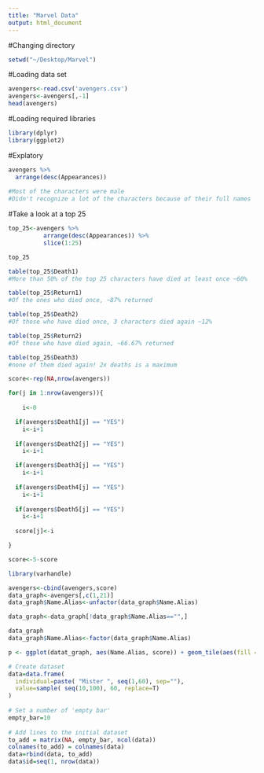 ```yaml
---
title: "Marvel Data"
output: html_document
---
```


#Changing directory
```r
setwd("~/Desktop/Marvel")
```

#Loading data set
```r
avengers<-read.csv('avengers.csv')
avengers<-avengers[,-1]
head(avengers)
```
#Loading required libraries
```r
library(dplyr)
library(ggplot2)
```

#Explatory
```r

avengers %>% 
  arrange(desc(Appearances))
  
#Most of the characters were male
#Didn't recognize a lot of the characters because of their full names

```

#Take a look at a top 25
```r

top_25<-avengers %>% 
          arrange(desc(Appearances)) %>%
          slice(1:25)

top_25

table(top_25$Death1)
#More than 50% of the top 25 characters have died at least once ~60%

table(top_25$Return1)
#Of the ones who died once, ~87% returned 

table(top_25$Death2)
#Of those who have died once, 3 characters died again ~12%

table(top_25$Return2)
#Of those who have died again, ~66.67% returned

table(top_25$Death3)
#none of them died again! 2x deaths is a maximum

```

```r

score<-rep(NA,nrow(avengers))

for(j in 1:nrow(avengers)){
  
    i<-0

  if(avengers$Death1[j] == "YES")
    i<-i+1
  
  if(avengers$Death2[j] == "YES")
    i<-i+1

  if(avengers$Death3[j] == "YES")
    i<-i+1
  
  if(avengers$Death4[j] == "YES")
    i<-i+1
  
  if(avengers$Death5[j] == "YES")
    i<-i+1
  
  score[j]<-i

}

score<-5-score

```
```r

library(varhandle)

avengers<-cbind(avengers,score)
data_graph<-avengers[,c(1,21)]
data_graph$Name.Alias<-unfactor(data_graph$Name.Alias)

data_graph<-data_graph[!data_graph$Name.Alias=="",]

```

```r
data_graph
data_graph$Name.Alias<-factor(data_graph$Name.Alias)
```
```r
p <- ggplot(datat_graph, aes(Name.Alias, score)) + geom_tile(aes(fill = rescale), + colour = "white") + scale_fill_gradient(low = "white", + high = "steelblue")
```


```r
# Create dataset
data=data.frame(
  individual=paste( "Mister ", seq(1,60), sep=""),
  value=sample( seq(10,100), 60, replace=T)
)
 
# Set a number of 'empty bar'
empty_bar=10
 
# Add lines to the initial dataset
to_add = matrix(NA, empty_bar, ncol(data))
colnames(to_add) = colnames(data)
data=rbind(data, to_add)
data$id=seq(1, nrow(data))

```

```r


```